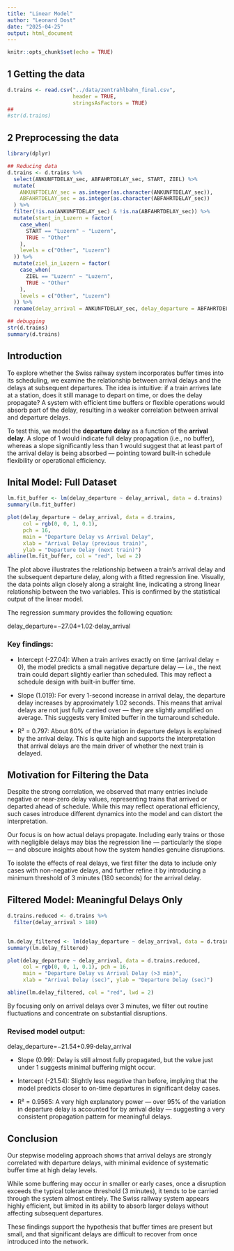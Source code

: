 ```yaml
---
title: "Linear Model"
author: "Leonard Dost"
date: "2025-04-25"
output: html_document
---
```


```r
knitr::opts_chunk$set(echo = TRUE)
```


## 1 Getting the data
```r
d.trains <- read.csv("../data/zentrahlbahn_final.csv",
                     header = TRUE,
                     stringsAsFactors = TRUE)
##
#str(d.trains)
```

## 2 Preprocessing the data
```r
library(dplyr)

## Reducing data
d.trains <- d.trains %>%
  select(ANKUNFTDELAY_sec, ABFAHRTDELAY_sec, START, ZIEL) %>%
  mutate(
    ANKUNFTDELAY_sec = as.integer(as.character(ANKUNFTDELAY_sec)),
    ABFAHRTDELAY_sec = as.integer(as.character(ABFAHRTDELAY_sec))
  ) %>%
  filter(!is.na(ANKUNFTDELAY_sec) & !is.na(ABFAHRTDELAY_sec)) %>%
  mutate(start_in_Luzern = factor(
    case_when(
      START == "Luzern" ~ "Luzern",
      TRUE ~ "Other"
    ),
    levels = c("Other", "Luzern")
  )) %>% 
  mutate(ziel_in_Luzern = factor(
    case_when(
      ZIEL == "Luzern" ~ "Luzern",
      TRUE ~ "Other"
    ),
    levels = c("Other", "Luzern")
  )) %>%
  rename(delay_arrival = ANKUNFTDELAY_sec, delay_departure = ABFAHRTDELAY_sec)

## debugging
str(d.trains)
summary(d.trains)
```
## Introduction
To explore whether the Swiss railway system incorporates buffer times into its scheduling, we examine the relationship between arrival delays and the delays at subsequent departures. The idea is intuitive: if a train arrives late at a station, does it still manage to depart on time, or does the delay propagate? A system with efficient time buffers or flexible operations would absorb part of the delay, resulting in a weaker correlation between arrival and departure delays.

To test this, we model the **departure delay** as a function of the **arrival delay**. A slope of 1 would indicate full delay propagation (i.e., no buffer), whereas a slope significantly less than 1 would suggest that at least part of the arrival delay is being absorbed — pointing toward built-in schedule flexibility or operational efficiency.

## Inital Model: Full Dataset

```r
lm.fit_buffer <- lm(delay_departure ~ delay_arrival, data = d.trains)
summary(lm.fit_buffer)
```

```r
plot(delay_departure ~ delay_arrival, data = d.trains,
     col = rgb(0, 0, 1, 0.1),
     pch = 16,
     main = "Departure Delay vs Arrival Delay",
     xlab = "Arrival Delay (previous train)",
     ylab = "Departure Delay (next train)")
abline(lm.fit_buffer, col = "red", lwd = 2)

```
The plot above illustrates the relationship between a train’s arrival delay and the subsequent departure delay, along with a fitted regression line. Visually, the data points align closely along a straight line, indicating a strong linear relationship between the two variables. This is confirmed by the statistical output of the linear model.

The regression summary provides the following equation:

delay_departure=−27.04+1.02⋅delay_arrival

### Key findings:

- Intercept (-27.04): When a train arrives exactly on time (arrival delay = 0), the model predicts a small negative departure delay — i.e., the next train could depart slightly earlier than scheduled. This may reflect a schedule design with built-in buffer time.

- Slope (1.019): For every 1-second increase in arrival delay, the departure delay increases by approximately 1.02 seconds. This means that arrival delays are not just fully carried over — they are slightly amplified on average. This suggests very limited buffer in the turnaround schedule.

- R² = 0.797: About 80% of the variation in departure delays is explained by the arrival delay. This is quite high and supports the interpretation that arrival delays are the main driver of whether the next train is delayed.

## Motivation for Filtering the Data

Despite the strong correlation, we observed that many entries include negative or near-zero delay values, representing trains that arrived or departed ahead of schedule. While this may reflect operational efficiency, such cases introduce different dynamics into the model and can distort the interpretation.

Our focus is on how actual delays propagate. Including early trains or those with negligible delays may bias the regression line — particularly the slope — and obscure insights about how the system handles genuine disruptions.

To isolate the effects of real delays, we first filter the data to include only cases with non-negative delays, and further refine it by introducing a minimum threshold of 3 minutes (180 seconds) for the arrival delay.

## Filtered Model: Meaningful Delays Only

```r
d.trains.reduced <- d.trains %>% 
  filter(delay_arrival > 180)
  
```

```r
lm.delay_filtered <- lm(delay_departure ~ delay_arrival, data = d.trains.reduced)
summary(lm.delay_filtered)
```
```r
plot(delay_departure ~ delay_arrival, data = d.trains.reduced,
     col = rgb(0, 0, 1, 0.1), pch = 16,
     main = "Departure Delay vs Arrival Delay (>3 min)",
     xlab = "Arrival Delay (sec)", ylab = "Departure Delay (sec)")

abline(lm.delay_filtered, col = "red", lwd = 2)

```
By focusing only on arrival delays over 3 minutes, we filter out routine fluctuations and concentrate on substantial disruptions.

### Revised model output:

delay_departure=−21.54+0.99⋅delay_arrival

- Slope (0.99): Delay is still almost fully propagated, but the value just under 1 suggests minimal buffering might occur.

- Intercept (-21.54): Slightly less negative than before, implying that the model predicts closer to on-time departures in significant delay cases.

- R² = 0.9565: A very high explanatory power — over 95% of the variation in departure delay is accounted for by arrival delay — suggesting a very consistent propagation pattern for meaningful delays.

## Conclusion
Our stepwise modeling approach shows that arrival delays are strongly correlated with departure delays, with minimal evidence of systematic buffer time at high delay levels.

While some buffering may occur in smaller or early cases, once a disruption exceeds the typical tolerance threshold (3 minutes), it tends to be carried through the system almost entirely. The Swiss railway system appears highly efficient, but limited in its ability to absorb larger delays without affecting subsequent departures.

These findings support the hypothesis that buffer times are present but small, and that significant delays are difficult to recover from once introduced into the network.
